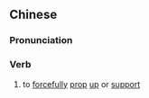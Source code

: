 {{also|强扶}}
==Chinese==
{{zh-forms|s=强扶}}

===Pronunciation===
{{zh-pron
|m=qiángfú
|cat=v
}}

===Verb===
{{zh-verb}}

# {{lb|zh|literary}} to [[forcefully]] [[prop]] [[up]] or [[support]]